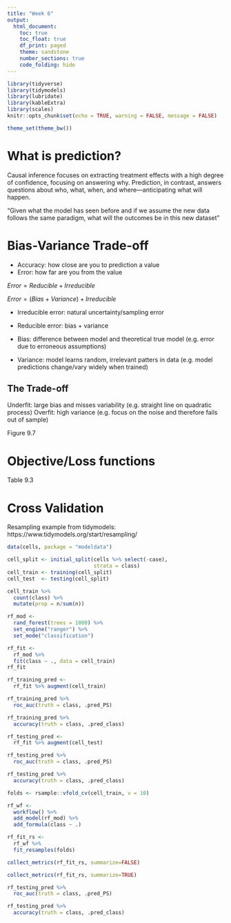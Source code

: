 ```yaml
---
title: "Week 6"
output:
  html_document:
    toc: true
    toc_float: true
    df_print: paged
    theme: sandstone
    number_sections: true
    code_folding: hide
---
```

```r
library(tidyverse)
library(tidymodels)
library(lubridate)
library(kableExtra)
library(scales)
knitr::opts_chunk$set(echo = TRUE, warning = FALSE, message = FALSE)

theme_set(theme_bw())
```

# What is prediction?

Causal inference focuses on extracting treatment effects with a high degree of confidence, focusing on answering why. Prediction, in contrast, answers questions about who, what, when, and where—anticipating what will happen.

"Given what the model has seen before and if we assume the new data follows the same paradigm, what will the outcomes be in this new dataset"

# Bias-Variance Trade-off

- Accuracy: how close are you to prediction a value
- Error: how far are you from the value

$Error = Reducible + Irreducible$

$Error = (Bias + Variance) + Irreducible$

- Irreducible error: natural uncertainty/sampling error
- Reducible error: bias + variance

- Bias: difference between model and theoretical true model (e.g. error due to erroneous assumptions)
- Variance: model learns random, irrelevant patters in data (e.g. model predictions change/vary widely when trained)

## The Trade-off

Underfit: large bias and misses variability (e.g. straight line on quadratic process)
Overfit: high variance (e.g. focus on the noise and therefore fails out of sample)

Figure 9.7

# Objective/Loss functions

Table 9.3

# Cross Validation

Resampling example from tidymodels: https://www.tidymodels.org/start/resampling/

```r
data(cells, package = "modeldata")

cell_split <- initial_split(cells %>% select(-case), 
                            strata = class)
cell_train <- training(cell_split)
cell_test  <- testing(cell_split)

cell_train %>% 
  count(class) %>% 
  mutate(prop = n/sum(n))

rf_mod <- 
  rand_forest(trees = 1000) %>% 
  set_engine("ranger") %>% 
  set_mode("classification")

rf_fit <- 
  rf_mod %>% 
  fit(class ~ ., data = cell_train)
rf_fit

rf_training_pred <- 
  rf_fit %>% augment(cell_train)

rf_training_pred %>%                
  roc_auc(truth = class, .pred_PS)

rf_training_pred %>%                
  accuracy(truth = class, .pred_class)

rf_testing_pred <- 
  rf_fit %>% augment(cell_test)

rf_testing_pred %>%                   
  roc_auc(truth = class, .pred_PS)

rf_testing_pred %>%                  
  accuracy(truth = class, .pred_class)
```


```r
folds <- rsample::vfold_cv(cell_train, v = 10)

rf_wf <- 
  workflow() %>%
  add_model(rf_mod) %>%
  add_formula(class ~ .)

rf_fit_rs <- 
  rf_wf %>% 
  fit_resamples(folds)

collect_metrics(rf_fit_rs, summarize=FALSE)

collect_metrics(rf_fit_rs, summarize=TRUE)

rf_testing_pred %>%                   
  roc_auc(truth = class, .pred_PS)

rf_testing_pred %>%                   
  accuracy(truth = class, .pred_class)

```




